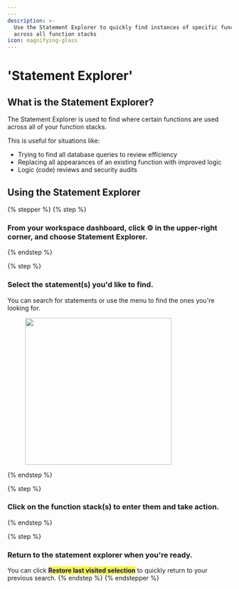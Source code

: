 ```yaml
---
---
description: >-
  Use the Statement Explorer to quickly find instances of specific functions
  across all function stacks
icon: magnifying-glass
---
```


# 'Statement Explorer'

## What is the Statement Explorer?

The Statement Explorer is used to find where certain functions are used across all of your function stacks.

This is useful for situations like:

* Trying to find all database queries to review efficiency
* Replacing all appearances of an existing function with improved logic
* Logic (code) reviews and security audits

## Using the Statement Explorer

{% stepper %}
{% step %}
### From your workspace dashboard, click :gear: in the upper-right corner, and choose Statement Explorer.


{% endstep %}

{% step %}
### Select the statement(s) you'd like to find.

You can search for statements or use the menu to find the ones you're looking for.

<div align="left"><figure><img src="..//assets/CleanShot 2025-04-09 at 09.29.33.png" alt="" width="329" /><figcaption></figcaption></figure></div>
{% endstep %}

{% step %}
### Click on the function stack(s) to enter them and take action.


{% endstep %}

{% step %}
### Return to the statement explorer when you're ready.

You can click <mark style="color:blue;">**Restore last visited selection**</mark> to quickly return to your previous search.
{% endstep %}
{% endstepper %}